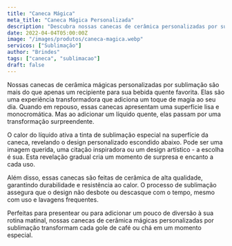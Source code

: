 ```yaml
---
title: "Caneca Mágica"
meta_title: "Caneca Mágica Personalizada"
description: "Descubra nossas canecas de cerâmica personalizadas por sublimação. Únicas, charmosas e duradouras, são perfeitas para presentes ou para desfrutar de sua bebida com estilo!"
date: 2022-04-04T05:00:00Z
image: "/images/produtos/caneca-magica.webp"
servicos: ["Sublimação"]
author: "Brindes"
tags: ["caneca", "sublimacao"]
draft: false
---
```


Nossas canecas de cerâmica mágicas personalizadas por sublimação são mais do que apenas um recipiente para sua bebida quente favorita. Elas são uma experiência transformadora que adiciona um toque de magia ao seu dia. Quando em repouso, essas canecas apresentam uma superfície lisa e monocromática. Mas ao adicionar um líquido quente, elas passam por uma transformação surpreendente.

O calor do líquido ativa a tinta de sublimação especial na superfície da caneca, revelando o design personalizado escondido abaixo. Pode ser uma imagem querida, uma citação inspiradora ou um design artístico - a escolha é sua. Esta revelação gradual cria um momento de surpresa e encanto a cada uso.

Além disso, essas canecas são feitas de cerâmica de alta qualidade, garantindo durabilidade e resistência ao calor. O processo de sublimação assegura que o design não desbote ou descasque com o tempo, mesmo com uso e lavagens frequentes.

Perfeitas para presentear ou para adicionar um pouco de diversão à sua rotina matinal, nossas canecas de cerâmica mágicas personalizadas por sublimação transformam cada gole de café ou chá em um momento especial.


<ButtonWhatsapp
  label="ORÇAMENTO PELO WHATSAPP"
  tag="_blank"
  produto="Caneca Mágica"
  phoneNumber="5567999005557"
/>
